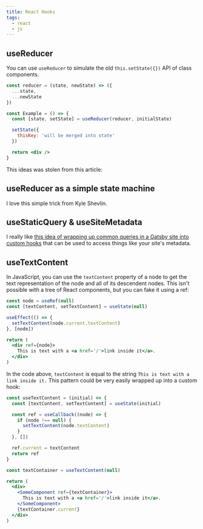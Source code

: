 ```yaml
---
title: React Hooks
tags:
  - react
  - js
---
```


## useReducer

You can use `useReducer` to simulate the old `this.setState({})` API of class components.

```jsx
const reducer = (state, newState) => ({
  ...state,
  ...newState
})

const Example = () => {
  const [state, setState] = useReducer(reducer, initialState)

  setState({
    thisKey: 'will be merged into state'
  })

  return <div />
}
```

This ideas was stolen from this article:

<Bookmark url='https://blog.logrocket.com/react-hooks-cheat-sheet-unlock-solutions-to-common-problems-af4caf699e70/' />

## useReducer as a simple state machine

<Bookmark url='https://kyleshevlin.com/how-to-use-usereducer-as-a-finite-state-machine' />

I love this simple trick from Kyle Shevlin.

## useStaticQuery & useSiteMetadata

I really like [this idea of wrapping up common queries in a Gatsby site into custom hooks](https://blog.scottspence.me/gatsby-custom-react-hook-for-site-metadata) that can be used to access things like your site's metadata.

## useTextContent

In JavaScript, you can use the `textContent` property of a node to get the text representation of the node and all of its descendent nodes. This isn't possible with a tree of React components, but you can fake it using a ref:

```jsx
const node = useRef(null)
const [textContent, setTextContent] = useState(null)

useEffect(() => {
  setTextContent(node.current.textContent)
}, [node])

return (
  <div ref={node}>
    This is text with a <a href='/'>link inside it</a>.
  </div>
)
```

In the code above, `textContent` is equal to the string `This is text with a link inside it.` This pattern could be very easily wrapped up into a custom hook:

```jsx
const useTextContent = (initial) => {
  const [textContent, setTextContent] = useState(initial)

  const ref = useCallback((node) => {
    if (node !== null) {
      setTextContent(node.textContent)
    }
  }, [])

  ref.current = textContent
  return ref
}

const textContainer = useTextContent(null)

return (
  <div>
    <SomeComponent ref={textContainer}>
      This is text with a <a href='/'>link inside it</a>.
    </SomeComponent>
    {textContainer.current}
  </div>
)
```
